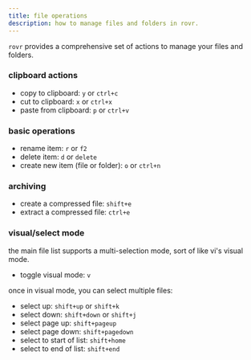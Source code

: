 ---
title: file operations
description: how to manage files and folders in rovr.
---

`rovr` provides a comprehensive set of actions to manage your files and folders.

### clipboard actions

- copy to clipboard: `y` or `ctrl+c`
- cut to clipboard: `x` or `ctrl+x`
- paste from clipboard: `p` or `ctrl+v`

### basic operations

- rename item: `r` or `f2`
- delete item: `d` or `delete`
- create new item (file or folder): `o` or `ctrl+n`

### archiving

- create a compressed file: `shift+e`
- extract a compressed file: `ctrl+e`

### visual/select mode

the main file list supports a multi-selection mode, sort of like vi's visual mode.

- toggle visual mode: `v`

once in visual mode, you can select multiple files:

- select up: `shift+up` or `shift+k`
- select down: `shift+down` or `shift+j`
- select page up: `shift+pageup`
- select page down: `shift+pagedown`
- select to start of list: `shift+home`
- select to end of list: `shift+end`
